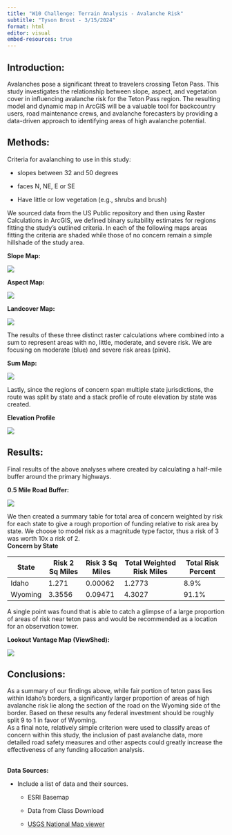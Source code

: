 ```yaml
---
title: "W10 Challenge: Terrain Analysis - Avalanche Risk"
subtitle: "Tyson Brost - 3/15/2024"
format: html
editor: visual
embed-resources: true
---
```


## **Introduction:**

Avalanches pose a significant threat to travelers crossing Teton Pass. This study investigates the relationship between slope, aspect, and vegetation cover in influencing avalanche risk for the Teton Pass region. The resulting model and dynamic map in ArcGIS will be a valuable tool for backcountry users, road maintenance crews, and avalanche forecasters by providing a data-driven approach to identifying areas of high avalanche potential.

## **Methods:**

Criteria for avalanching to use in this study:

-   slopes between 32 and 50 degrees

-   faces N, NE, E or SE

-   Have little or low vegetation (e.g., shrubs and brush)

We sourced data from the US Public repository and then using Raster Calculations in ArcGIS, we defined binary suitability estimates for regions fitting the study's outlined criteria. In each of the following maps areas fitting the criteria are shaded while those of no concern remain a simple hillshade of the study area.

**Slope Map:**

![](images/SlopeRisk.png)

**Aspect Map:**

![](images/AspectRisk.png)

**Landcover Map:**

![](images/VegRisk.png)

The results of these three distinct raster calculations where combined into a sum to represent areas with no, little, moderate, and severe risk. We are focusing on moderate (blue) and severe risk areas (pink).

**Sum Map:**

![](images/SumRisk.png)

Lastly, since the regions of concern span multiple state jurisdictions, the route was split by state and a stack profile of route elevation by state was created.

**Elevation Profile**

![](images/ElevProf-01.png)

## **Results:**

Final results of the above analyses where created by calculating a half-mile buffer around the primary highways.

**0.5 Mile Road Buffer:**

![](images/buffer.png)

We then created a summary table for total area of concern weighted by risk for each state to give a rough proportion of funding relative to risk area by state. We choose to model risk as a magnitude type factor, thus a risk of 3 was worth 10x a risk of 2.**\
Concern by State**

| State   | Risk 2 Sq Miles | Risk 3 Sq Miles | Total Weighted Risk Miles | Total Risk Percent |
|---------|-----------------|-----------------|---------------------------|--------------------|
| Idaho   | 1.271           | 0.00062         | 1.2773                    | 8.9%               |
| Wyoming | 3.3556          | 0.09471         | 4.3027                    | 91.1%              |

A single point was found that is able to catch a glimpse of a large proportion of areas of risk near teton pass and would be recommended as a location for an observation tower.

**Lookout Vantage Map (ViewShed):**

![](images/ViewRisk.png)

## **Conclusions:**

As a summary of our findings above, while fair portion of teton pass lies within Idaho's borders, a significantly larger proportion of areas of high avalanche risk lie along the section of the road on the Wyoming side of the border. Based on these results any federal investment should be roughly split 9 to 1 in favor of Wyoming.\
As a final note, relatively simple criterion were used to classify areas of concern within this study, the inclusion of past avalanche data, more detailed road safety measures and other aspects could greatly increase the effectiveness of any funding allocation analysis.

**\
Data Sources:**

-   Include a list of data and their sources.

    -   ESRI Basemap

    -   Data from Class Download

    -   [USGS National Map viewer](https://apps.nationalmap.gov/downloader/)

